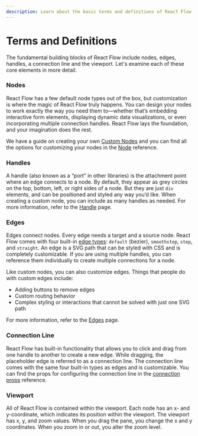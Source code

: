 ```yaml
---
description: Learn about the basic terms and definitions of React Flow
---
```



# Terms and Definitions

The fundamental building blocks of React Flow include nodes, edges, handles, a connection line and the viewport. 
Let's examine each of these core elements in more detail.

<RemoteCodeViewer editorHeight="40vh" route="learn/basic-terms" framework="react" showEditor={false} />

### Nodes

React Flow has a few default node types out of the box, but customization is where the magic of React Flow truly happens. 
You can design your nodes to work exactly the way you need them to—whether that’s embedding interactive form elements, 
displaying dynamic data visualizations, or even incorporating multiple connection handles. React Flow lays the foundation, 
and your imagination does the rest.

We have a guide on creating your own [Custom Nodes](/learn/customization/custom-nodes) 
and you can find all the options for customizing your nodes in the [Node](/api-reference/types/node) reference.

### Handles

A handle (also known as a “port” in other libraries) is the attachment point where an edge connects to a node. 
By default, they appear as grey circles on the top, bottom, left, or right sides of a node. 
But they are just `div` elements, and can be positioned and styled any way you’d like. 
When creating a custom node, you can include as many handles as needed. 
For more information, refer to the [Handle](/learn/customization/handles) page.

### Edges

Edges connect nodes. Every edge needs a target and a source node. 
React Flow comes with four built-in [edge types](/examples/edges/edge-types): 
`default` (bezier), `smoothstep`, `step`, and `straight`. 
An edge is a SVG path that can be styled with CSS and is completely customizable. 
If you are using multiple handles, you can reference them individually to create multiple connections for a node.

Like custom nodes, you can also customize edges. Things that people do with custom edges include:

- Adding buttons to remove edges
- Custom routing behavior
- Complex styling or interactions that cannot be solved with just one SVG path

For more information, refer to the [Edges](/learn/customize/edges) page.

### Connection Line

React Flow has built-in functionality that allows you to click and drag from one handle to another to create a new edge. 
While dragging, the placeholder edge is referred to as a connection line. 
The connection line comes with the same four built-in types as edges and is customizable. 
You can find the props for configuring the connection line in the [connection props](/api-reference/react-flow#connection-line-props) reference.

### Viewport

All of React Flow is contained within the viewport. Each node has an x- and y-coordinate, which indicates its position within the viewport. The viewport has x, y, and zoom values. When you drag the pane, you change the x and y coordinates. When you zoom in or out, you alter the zoom level.
